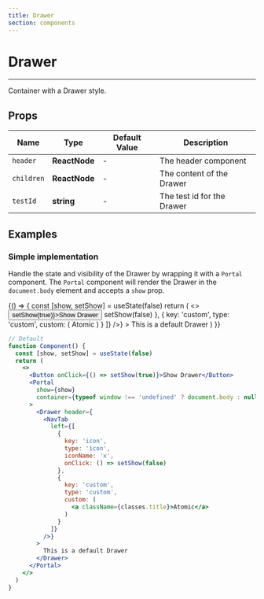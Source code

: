 ```yaml
---
title: Drawer
section: components
---
```


# Drawer

---

Container with a Drawer style.

## Props

| Name      | Type         | Default Value | Description              |
|-----------|--------------|---------------|--------------------------|
| `header`  | **ReactNode**| -             | The header component     |
| `children`| **ReactNode**| -             | The content of the Drawer |
| `testId`  | **string**   | -             | The test id for the Drawer |

## Examples

### Simple implementation

Handle the state and visibility of the Drawer by wrapping it with a `Portal` component. The `Portal` component will render the Drawer in the `document.body` element and accepts a `show` prop.

<Demo title="Elevations of Drawer" background={colors.bgGrey}>
  <Function>
    {() => {
      const [show, setShow] = useState(false)
      return (
        <>
          <Button onClick={() => setShow(true)}>Show Drawer</Button>
          <Portal
            show={show}
            container={typeof window !== 'undefined' ? document.body : null}
          >
            <Drawer header={
              <NavTab
                noShadow
                left={[
                  {
                    key: 'icon',
                    type: 'icon',
                    iconName: 'x',
                    onClick: () => setShow(false)
                  },
                  {
                    key: 'custom',
                    type: 'custom',
                    custom: (
                      <span style={{
                        fontFamily: '"Pacifico", sans-serif',
                        color: colors.sec,
                        textDecoration: 'none',
                        fontSize: 28,
                        lineHeight: '32px'
                      }}>Atomic</span>
                    )
                  }
                ]}
              />}
            >
              This is a default Drawer
            </Drawer>
          </Portal>
        </>
      )
    }}
  </Function>
</Demo>

```jsx
// Default
function Component() {
  const [show, setShow] = useState(false)
  return (
    <>
      <Button onClick={() => setShow(true)}>Show Drawer</Button>
      <Portal
        show={show}
        container={typeof window !== 'undefined' ? document.body : null}
      >
        <Drawer header={
          <NavTab
            left={[
              {
                key: 'icon',
                type: 'icon',
                iconName: 'x',
                onClick: () => setShow(false)
              },
              {
                key: 'custom',
                type: 'custom',
                custom: (
                  <a className={classes.title}>Atomic</a>
                )
              }
            ]}
          />}
        >
          This is a default Drawer
        </Drawer>
      </Portal>
    </>
  )
}
```
